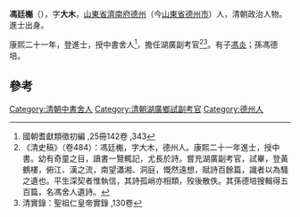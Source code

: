 '''馮廷櫆'''（{{bd|1649年||1700年}}），字'''大木'''，[[山東省|山東省]][[濟南府|濟南府]][[德州|德州]]（今[[山東省|山東省]][[德州市|德州市]]）人，清朝政治人物。進士出身。

康熙二十一年，登進士，授中書舍人<ref>國朝耆獻類徵初編 ,25冊142卷 ,343</ref>，擔任湖廣副考官<ref>《清史稿》（卷484）：馮廷櫆，字大木，德州人。康熙二十一年進士，授中書。幼有奇童之目，讀書一覽輒記，尤長於詩。嘗充湖廣副考官，試畢，登黃鶴樓，俯江、漢之流，南望瀟湘、洞庭，慨然遠想，賦詩百餘篇，識者以為騷之遺也。平生深契者惟執信，其詩孤峭亦相類，歿後散佚。其孫德培搜輯得五百篇，名馮舍人遺詩。</ref><ref>清實錄：聖祖仁皇帝實錄 ,130卷</ref>。有子[[馮炎|馮炎]]；孫馮德培。

==參考==
{{reflist}}
{{清朝人物小作品}}
{{康熙二十一年壬戌科殿試金榜}}
{{DEFAULTSORT:Feng}}
[[Category:清朝中書舍人|Category:清朝中書舍人]]
[[Category:清朝湖廣鄉試副考官|Category:清朝湖廣鄉試副考官]]
[[Category:德州人|Category:德州人]]